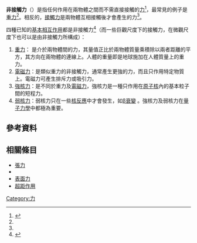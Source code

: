 '''非接觸力'''（{{lang|en|non-contact force}}）是指任何作用在兩物體之間而不需直接接觸的[[力|力]]<ref name="gravity">{{cite book
|title=The Basics of Physics
|year=2006
|author= Rusty L. Myers
|isbn=0313328579
|url=https://books.google.com/books?id=KnynjL44pI4C&pg=PA40
|page=40}}</ref>，最常見的例子是[[重力|重力]]<ref name="gravity"/>。相反的，[[接觸力|接觸力]]是兩物體互相接觸後才會產生的力<ref name="gravity"/>。

四種已知的[[基本相互作用|基本相互作用]]都是非接觸力<ref>{{cite book
|title=Preparation for Introductory College Physics: A Guided Student Primer
|year=1997
|author=Jon A. Celesia
|isbn=
|url=https://books.google.com/books?id=asZWAAAAYAAJ&q=%22non+contact+force%22+strong+weak
|page=41
|access-date=2018-02-15
|archive-date=2019-06-10
|archive-url=https://web.archive.org/web/20190610072857/https://books.google.com/books?id=asZWAAAAYAAJ&q=%22non+contact+force%22+strong+weak
|dead-url=no
}}</ref>（而一些巨觀尺度下的接觸力，在微觀尺度下也可以是由非接觸力所構成）：
#[[重力|重力]]： 是介於兩物體間的力，其量值正比於兩物體質量乘積除以兩者距離的平方，其方向在兩物體的連線上。人體的重量即是地球施加在人體質量上的重力。
#[[電磁力|電磁力]]：是類似重力的非接觸力，通常產生更強的力，而且只作用特定物質上。電磁力可產生排斥力或吸引力。
#[[強核力|強核力]]：是不同於重力及[[電磁力|電磁力]]，強核力是一種只作用在[[原子核|原子核]]內的基本粒子間的短程力。
#[[弱核力|弱核力]]：弱核力只在一些[[核反應|核反應]]中才會發生，如[[β衰變|β衰變]] 。強核力及弱核力在[[量子力學|量子力學]]中都極為重要。

== 參考資料==
{{reflist}}
== 相關條目 ==
*[[張力|張力]]
*{{le|物體力|Body force}}
*[[表面力|表面力]]
*[[超距作用|超距作用]]

{{Physics-stub}}
[[Category:力|Category:力]]